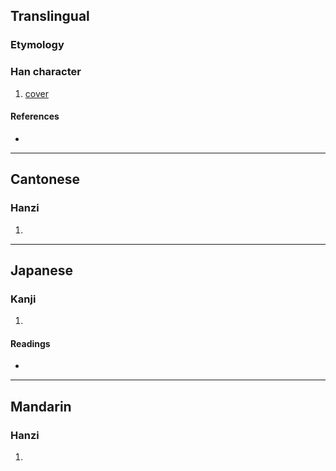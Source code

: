 {{character info/new}}
==Translingual==

===Etymology===
{{Han etyl}}

===Han character===
{{Han char|rn=50|rad=巾|as=12|sn=15|four=48231|canj=LBOTF|ids=⿰巾無}}

# [[cover]]

====References====
* {{Han ref|kx=0336.220|dkj=09081|dj=0643.210|hdz=10754.060|uh=5E60|ud=24160|bh=E570|bd=58736}}

----

==Cantonese==

===Hanzi===
{{yue-hanzi|jyut=[[fu1]]|y=fu1}}

# {{defn|lang=yue|sort=巾12}}

----

==Japanese==

===Kanji===
{{ja-kanji|grade=|rs=巾12}}

# {{defn|lang=ja|sort=巾12}}

====Readings====
* {{ja-readings|on=こ,く,ぶ,む|kun=おほひ,おほふ}}

----

==Mandarin==

===Hanzi===
{{cmn-hanzi|pin=[[hū]] ([[hu1]])|wg=hu<sup>1</sup>}}

# {{defn|lang=cmn|sort=巾12}}